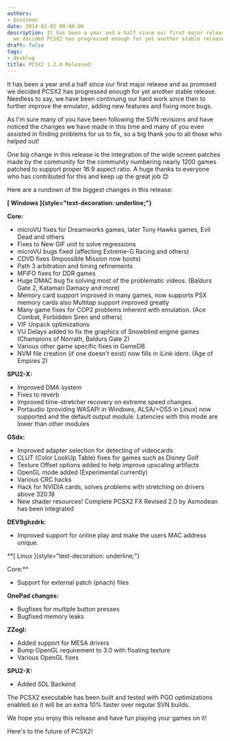 ```yaml
---
authors:
- bositman
date: 2014-02-02 00:00:00
description: It has been a year and a half since our first major release and as promised
  we decided PCSX2 has progressed enough for yet another stable release
draft: false
tags:
- devblog
title: PCSX2 1.2.0 Released!
---
```


It has been a year and a half since our first major release and as
promised we decided PCSX2 has progressed enough for yet another stable
release. Needless to say, we have been continuing our hard work since
then to further improve the emulator, adding new features and fixing
more bugs.

<!-- truncate -->

As I'm sure many of you have been following the SVN revisions and have
noticed the changes we have made in this time and many of you even
assisted in finding problems for us to fix, so a big thank you to all
those who helped out!

One big change in this release is the integration of the wide screen
patches made by the community for the community numbering nearly 1200
games patched to support proper 16:9 aspect ratio. A huge thanks to
everyone who has contributed for this and keep up the great job
😊

Here are a rundown of the biggest changes in this release:

**[ Windows ]{style="text-decoration: underline;"}**

**Core:**

-   microVU fixes for Dreamworks games, later Tony Hawks games, Evil
Dead and others
-   Fixes to New GIF unit to solve regressions
-   microVU bugs fixed (affecting Extreme-G Racing and others)
-   CDVD fixes (Impossible Mission now boots)
-   Path 3 arbitration and timing refinements
-   MFIFO fixes for DDR games
-   Huge DMAC bug fix solving most of the problematic videos. (Baldurs
Gate 2, Katamari Damacy and more)
-   Memory card support improved in many games, now supports PSX memory
cards also Multitap support improved greatly
-   Many game fixes for COP2 problems inherent with emulation. (Ace
Combat, Forbidden Siren and others)
-   VIF Unpack optimizations
-   VU Delays added to fix the graphics of Snowblind engine games
(Champions of Norrath, Baldurs Gate 2)
-   Various other game specific fixes in GameDB
-   NVM file creation (if one doesn't exist) now fills in iLink ident.
(Age of Empires 2)


**SPU2-X:**

-   Improved DMA system
-   Fixes to reverb
-   Improved time-stretcher recovery on extreme speed changes.
-   Portaudio (providing WASAPI in Windows, ALSA/+OSS in Linux) now
supported and the default output module. Latencies with this mode
are lower than other modules


**GSdx:**

-   Improved adapter selection for detecting of videocards
-   CLUT (Color LookUp Table) fixes for games such as Disney Golf
-   Texture Offset options added to help improve upscaling artifacts
-   OpenGL mode added (Experimental currently)
-   Various CRC hacks
-   Hack for NVIDIA cards, solves problems with stretching on drivers
above 320.18
-   New shader resources! Complete PCSX2 FX Revised 2.0 by Asmodean has
been integrated

****DEV9ghzdrk:****

-   Improved support for online play and make the users MAC address
unique.


**[ Linux ]{style="text-decoration: underline;"}

Core:**

-   Support for external patch (pnach) files


**OnePad changes:**

-   Bugfixes for multiple button presses
-   Bugfixed memory leaks


**ZZogl:**

-   Added support for MESA drivers
-   Bump OpenGL requirement to 3.0 with floating texture
-   Various OpenGL fixes


**SPU2-X:**

-   Added SDL Backend

The PCSX2 executable has been built and tested with PGO optimizations
enabled so it will be an extra 10% faster over regular SVN builds.

We hope you enjoy this release and have fun playing your games on it!

Here's to the future of PCSX2!